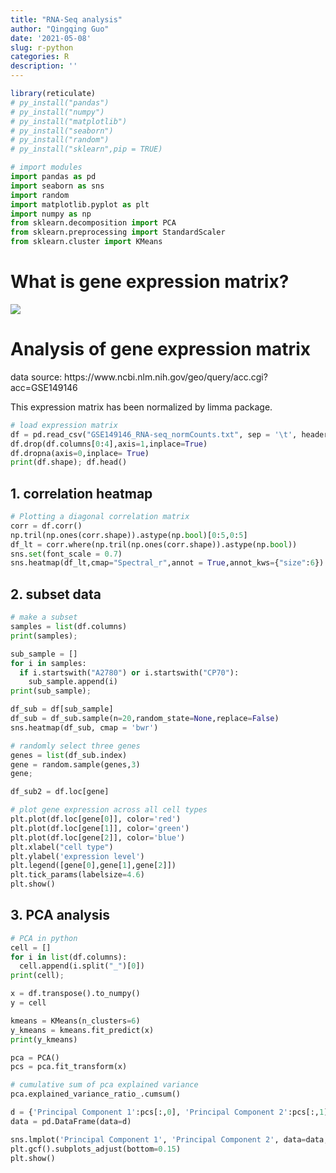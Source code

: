 ```yaml
---
title: "RNA-Seq analysis"
author: "Qingqing Guo"
date: '2021-05-08'
slug: r-python
categories: R
description: ''
---
```


```r
library(reticulate)
# py_install("pandas")
# py_install("numpy")
# py_install("matplotlib")
# py_install("seaborn")
# py_install("random")
# py_install("sklearn",pip = TRUE)
```


```python
# import modules
import pandas as pd
import seaborn as sns
import random
import matplotlib.pyplot as plt
import numpy as np
from sklearn.decomposition import PCA
from sklearn.preprocessing import StandardScaler
from sklearn.cluster import KMeans
```


# What is gene expression matrix?

![](/img/figure2.png)


# Analysis of gene expression matrix

data source: https://www.ncbi.nlm.nih.gov/geo/query/acc.cgi?acc=GSE149146 \

This expression matrix has been normalized by limma package.


```python
# load expression matrix
df = pd.read_csv("GSE149146_RNA-seq_normCounts.txt", sep = '\t', header = 0, index_col = 4)
df.drop(df.columns[0:4],axis=1,inplace=True)
df.dropna(axis=0,inplace= True)
print(df.shape); df.head()
```

## 1. correlation heatmap

```python
# Plotting a diagonal correlation matrix
corr = df.corr()
np.tril(np.ones(corr.shape)).astype(np.bool)[0:5,0:5]
df_lt = corr.where(np.tril(np.ones(corr.shape)).astype(np.bool))
sns.set(font_scale = 0.7)
sns.heatmap(df_lt,cmap="Spectral_r",annot = True,annot_kws={"size":6})
```

## 2. subset data

```python
# make a subset
samples = list(df.columns)
print(samples);

sub_sample = []
for i in samples:
  if i.startswith("A2780") or i.startswith("CP70"):
    sub_sample.append(i)
print(sub_sample);

df_sub = df[sub_sample]
df_sub = df_sub.sample(n=20,random_state=None,replace=False)
sns.heatmap(df_sub, cmap = 'bwr')
```


```python
# randomly select three genes
genes = list(df_sub.index)
gene = random.sample(genes,3)
gene;

df_sub2 = df.loc[gene]

# plot gene expression across all cell types
plt.plot(df.loc[gene[0]], color='red')
plt.plot(df.loc[gene[1]], color='green')
plt.plot(df.loc[gene[2]], color='blue')
plt.xlabel("cell type")
plt.ylabel('expression level')
plt.legend([gene[0],gene[1],gene[2]])
plt.tick_params(labelsize=4.6)
plt.show()
```


## 3. PCA analysis

```python
# PCA in python
cell = []
for i in list(df.columns):
  cell.append(i.split("_")[0])
print(cell);

x = df.transpose().to_numpy()
y = cell
```


```python
kmeans = KMeans(n_clusters=6)
y_kmeans = kmeans.fit_predict(x)
print(y_kmeans)

pca = PCA()
pcs = pca.fit_transform(x)

# cumulative sum of pca explained variance
pca.explained_variance_ratio_.cumsum()

d = {'Principal Component 1':pcs[:,0], 'Principal Component 2':pcs[:,1], 'cell type':cell}
data = pd.DataFrame(data=d)

sns.lmplot('Principal Component 1', 'Principal Component 2', data=data, hue='cell type', fit_reg=False, palette="Set1")
plt.gcf().subplots_adjust(bottom=0.15)
plt.show()
```





